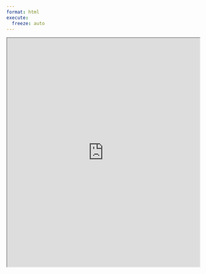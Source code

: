 ```yaml
---
format: html
execute:
  freeze: auto
---
```


<iframe src="https://kavyapatel4107.github.io/PSDV-Exposition/PSDV_Exposition.ipynb" width="100%" height="600px"></iframe>
